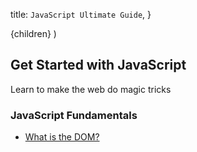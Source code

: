   title: `JavaScript Ultimate Guide`,
}

  <UltimateGuide meta={meta}>{children}</UltimateGuide>
)

## Get Started with JavaScript

Learn to make the web do magic tricks

### JavaScript Fundamentals

- [What is the DOM?](/learn/javascript/the-dom)
